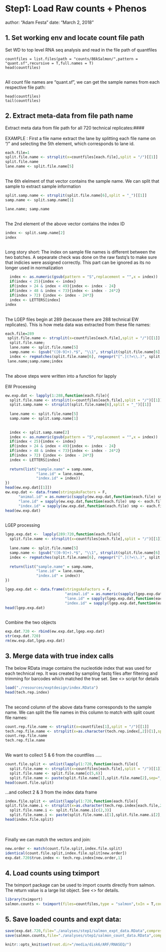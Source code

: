 # Step1: Load Raw counts + Phenos

author: "Adam Festa"
date: "March 2, 2018"


## 1. Set working env and locate count file path

Set WD to top level RNA seq analysis and read in the file path of quantfiles

```
countfiles = list.files(path = "counts/86kSalmon/",pattern = "quant.sf",recursive = T,full.names = T)
head(countfiles)
```
\
All count file names are "quant.sf", we can get the sample names from each respective file path:
```
head(countfiles)
tail(countfiles)
```

## 2. Extract meta-data from file path name

Extract meta data from file path for all 720 technical replicates:####
\
\
EXAMPLE : First a file name extract the lane by splitting each file name on "/" and selecting the 5th element, which corresponds to lane id.
```r
each.file=1
split.file.name <- strsplit(x=countfiles[each.file],split = "/")[[1]]
split.file.name
lane.name <- split.file.name[5]
```
\
The 6th elelment of that vector contains the sample name.  We can split that sample to extract sample information
```r
split.samp.name <- strsplit(split.file.name[6],split = "_")[[1]]
samp.name <- split.samp.name[1]

lane.name; samp.name
```
  \
  The 2nd element of the above vector contains the index ID
```r
index <- split.samp.name[2]
index
```
\
Long story short: The index on sample file names is different between the two batches. A sepearate check was done on the raw fastq's to make sure that indicies were assigned correctly. This part can be ignored as its no longer used in normalization
```r
  index <- as.numeric(gsub(pattern = "S",replacement = "",x = index))
  if(index < 25){index <- index} 
  if(index > 24 & index < 49){index <- index - 24}
  if(index > 48 & index < 73){index <- index - 24*2}
  if(index > 72) {index <- index - 24*3}
  index <- LETTERS[index]
index
```
\
The LGEP files begin at 289 (because there are 288 technical EW replicates).  This is how meta data was extracted from these file names:
```r
each.file=289
 split.file.name <- strsplit(x=countfiles[each.file],split = "/")[[1]]
  split.file.name;
  lane.name <- split.file.name[5]
  samp.name <- (gsub("([0-9]+).*$", "\\1", strsplit(split.file.name[6],split = "_")[[1]][2]))
  index <- regmatches(split.file.name[6], regexpr("[^.](?=\\.)", split.file.name[6], perl = TRUE))
 lane.name;samp.name;index
```
\
The above steps were written into a function for lapply 
\
\
EW Processing
```r
ew.exp.dat <- lapply(1:288,function(each.file){
  split.file.name <- strsplit(x=countfiles[each.file],split = "/")[[1]]
  split.samp.name <- strsplit(split.file.name[6],split = "_")[[1]]
  
  lane.name <- split.file.name[5]
  samp.name <- split.samp.name[1]
  
  
  index <- split.samp.name[2]
  index <- as.numeric(gsub(pattern = "S",replacement = "",x = index))
  if(index < 25){index <- index} 
  if(index > 24 & index < 49){index <- index - 24}
  if(index > 48 & index < 73){index <- index - 24*2}
  if(index > 72) {index <- index - 24*3}
  index <- LETTERS[index]
  
  return(list("sample.name" = samp.name,
              "lane.id" = lane.name,
              "index.id" = index))
})
head(ew.exp.dat[[1]])
ew.exp.dat <- data.frame(stringsAsFactors = F,
      "animal.id" = as.numeric(sapply(ew.exp.dat,function(each.file) smp <- each.file$sample.name,simplify =T)) + 100,
      "lane.id" = sapply(ew.exp.dat,function(each.file) smp <- each.file$lane.id,simplify =T),
      "index.id" = sapply(ew.exp.dat,function(each.file) smp <- each.file$index.id,simplify =T))
head(ew.exp.dat)
```
\
LGEP processing
```r
lgep.exp.dat <-  lapply(289:720,function(each.file){
  split.file.name <- strsplit(x=countfiles[each.file],split = "/")[[1]]
  
  lane.name <- split.file.name[5]
  samp.name <- (gsub("([0-9]+).*$", "\\1", strsplit(split.file.name[6],split = "_")[[1]][2]))
  index <- regmatches(split.file.name[6], regexpr("[^.](?=\\.)", split.file.name[6], perl = TRUE))
  
  return(list("sample.name" = samp.name,
              "lane.id" = lane.name,
              "index.id" = index))
})

lgep.exp.dat <- data.frame(stringsAsFactors = F,
                           "animal.id" = as.numeric(sapply(lgep.exp.dat,function(each.file) smp <- each.file$sample.name,simplify =T)) + 1000,
                           "lane.id" = sapply(lgep.exp.dat,function(each.file) smp <- each.file$lane.id,simplify =T),
                           "index.id" = sapply(lgep.exp.dat,function(each.file) smp <- each.file$index.id,simplify =T))
head(lgep.exp.dat)
```
\
Combine the two objects
```r
exp.dat.720 <- rbind(ew.exp.dat,lgep.exp.dat)
str(exp.dat.720)
rm(ew.exp.dat,lgep.exp.dat)
```

## 3. Merge data with true index calls

The below RData image contains the nucleotide index that was used for each technical rep.  It was created by sampling fastq files after filtering and trimming for barcodes which matched the true set. See <> script for details
```r
load("./resources/exptdesign/index.RData")
head(tech.rep.index)
```
\
The second column of the above data frame corresponds to the sample name. We can split the file names in this column to match with split count file names:
```r
count.rep.file.name <- strsplit(x=countfiles[1],split = "/")[[1]]
tech.rep.file.name <- strsplit(x=as.character(tech.rep.index[,2])[1],split = "/")[[1]]
count.rep.file.name
tech.rep.file.name
```
\
We want to collect 5 & 6 from the countfiles .....
```r
count.file.split <- unlist(lapply(1:720,function(each.file){
  split.file.name <- strsplit(x=countfiles[each.file],split = "/")[[1]]
  split.file.name <- split.file.name[c(5,6)]
  split.file.name <- paste(split.file.name[1],split.file.name[2],sep="_")}))
head(count.file.split)
```

...and collect 2 & 3 from the index data frame
```r
index.file.split <- unlist(lapply(1:720,function(each.file){
split.file.name.i <- strsplit(x=as.character(tech.rep.index[each.file,2]),split = "/")[[1]]
  split.file.name.i <- split.file.name.i[c(2,3)]
  split.file.name.i <- paste(split.file.name.i[1],split.file.name.i[2],sep="_")}))
head(index.file.split)
```
\
\
Finally we can match the vectors and join:
```r
new.order <- match(count.file.split,index.file.split)
identical(count.file.split,index.file.split[new.order]) 
exp.dat.720$true.index <- tech.rep.index[new.order,1]
```

## 4. Load counts using tximport

The tximport package can be used to import counts directly from salmon.  The return value is a large list object. See <> for details. 
```r
library(tximport)
salmon.counts <- tximport(files=countfiles,type = "salmon",txIn = T,countsFromAbundance = "no",txOut = T)
```

## 5. Save loaded counts and expt data:
```r
save(exp.dat.720,file="./analyses/step1/salmon_expt_data.RData",compress=T)
save(salmon.counts,file="./analyses/step1/salmon_count_data.RData",compress=T)
```


```r
knitr::opts_knit$set(root.dir="/media/disk6/ARF/RNASEQ/")
```
